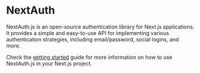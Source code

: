 
<Meta title="libraries/authentication/next-auth" />

# NextAuth

NextAuth.js is an open-source authentication library for Next.js applications. It provides a simple and easy-to-use API for implementing various authentication strategies, including email/password, social logins, and more.

Check the [getting started](https://next-auth.js.org/getting-started/example) guide for more information on how to use NextAuth.js in your Next.js project.


